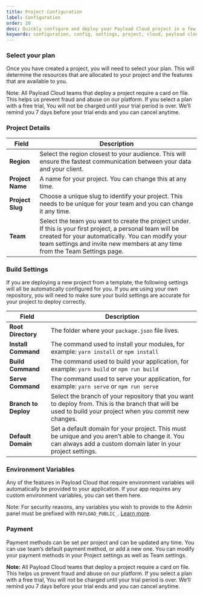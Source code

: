 ```yaml
---
title: Project Configuration
label: Configuration
order: 20
desc: Quickly configure and deploy your Payload Cloud project in a few simple steps.
keywords: configuration, config, settings, project, cloud, payload cloud, deploy, deployment
---
```


### Select your plan

Once you have created a project, you will need to select your plan. This will determine the resources that are allocated to your project and the features that are available to you.

Note: All Payload Cloud teams that deploy a project require a card on file. This helps us prevent fraud and abuse on our platform. If you select a plan with a free trial, You will not be charged until your trial period is over. We’ll remind you 7 days before your trial ends and you can cancel anytime.

### Project Details

| Field            | Description                                                                                                                                                                                                                                    |
| ---------------- | ---------------------------------------------------------------------------------------------------------------------------------------------------------------------------------------------------------------------------------------------- |
| **Region**       | Select the region closest to your audience. This will ensure the fastest communication between your data and your client.                                                                                                                      |
| **Project Name** | A name for your project. You can change this at any time.                                                                                                                                                                                      |
| **Project Slug** | Choose a unique slug to identify your project. This needs to be unique for your team and you can change it any time.                                                                                                                           |
| **Team**         | Select the team you want to create the project under. If this is your first project, a personal team will be created for your automatically. You can modify your team settings and invite new members at any time from the Team Settings page. |

### Build Settings

If you are deploying a new project from a template, the following settings will all be automatically configured for you. If you are using your own repository, you will need to make sure your build settings are accurate for your project to deploy correctly.

| Field                | Description                                                                                                                                                     |
| -------------------- | --------------------------------------------------------------------------------------------------------------------------------------------------------------- |
| **Root Directory**   | The folder where your `package.json` file lives.                                                                                                                |
| **Install Command**  | The command used to install your modules, for example: `yarn install` or `npm install`                                                                          |
| **Build Command**    | The command used to build your application, for example: `yarn build` or `npm run build`                                                                        |
| **Serve Command**    | The command used to serve your application, for example: `yarn serve` or `npm run serve`                                                                        |
| **Branch to Deploy** | Select the branch of your repository that you want to deploy from. This is the branch that will be used to build your project when you commit new changes.      |
| **Default Domain**   | Set a default domain for your project. This must be unique and you aren’t able to change it. You can always add a custom domain later in your project settings. |

### Environment Variables

Any of the features in Payload Cloud that require environment variables will automatically be provided to your application. If your app requires any custom environment variables, you can set them here.

Note: For security reasons, any variables you wish to provide to the Admin panel must be prefixed with `PAYLOAD_PUBLIC_`. [Learn more](http://local.payloadcms.com:3000/docs/admin/webpack#admin-environment-vars).

### Payment

Payment methods can be set per project and can be updated any time. You can use team’s default payment method, or add a new one. You can modify your payment methods in your Project settings as well as Team settings.

<Banner type="success">
  <strong>Note:</strong> All Payload Cloud teams that deploy a project require a
  card on file. This helps us prevent fraud and abuse on our platform. If you
  select a plan with a free trial, You will not be charged until your trial
  period is over. We’ll remind you 7 days before your trial ends and you can
  cancel anytime.
</Banner>
